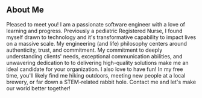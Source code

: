## About Me

Pleased to meet you! I am a passionate software engineer with a love of learning and progress.
Previously a pediatric Registered Nurse, I found myself drawn to technology and it's transformative capability to
impact lives on a massive scale. My engineering (and life) philosophy centers around authenticity, trust, and commitment.
My commitment to deeply understanding clients' needs, exceptional communication abilities, and unwavering dedication to
to delivering high-quality solutions make me an ideal candidate for your organization. I also love to have fun! In my free time,
you'll likely find me hiking outdoors, meeting new people at a local brewery, or far down a STEM-related rabbit hole.
Contact me and let's make our world better together!
